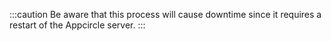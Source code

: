 :::caution
Be aware that this process will cause downtime since it requires a restart of the Appcircle server.
:::
